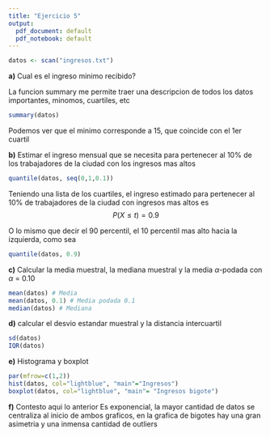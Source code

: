 ```yaml
---
title: "Ejercicio 5"
output:
  pdf_document: default
  pdf_notebook: default
---
```


```r
datos <- scan("ingresos.txt")
```
**a)** Cual es el ingreso minimo recibido?

La funcion summary me permite traer una descripcion de todos los datos importantes, minomos, cuartiles, etc

```r
summary(datos)
```
Podemos ver que el minimo corresponde a 15, que coincide con el 1er cuartil

**b)** Estimar el ingreso mensual que se necesita para pertenecer al 10% de los trabajadores de la ciudad con los ingresos mas altos

```r
quantile(datos, seq(0,1,0.1))
```
Teniendo una lista de los cuartiles, el ingreso estimado para pertenecer al 10% de trabajadores de la ciudad con ingresos mas altos es $$P(X \leq t) = 0.9$$

O lo mismo que decir el 90 percentil, el 10 percentil mas alto hacia la izquierda, como sea
```r
quantile(datos, 0.9)
```
**c)** Calcular la media muestral, la mediana muestral y la media $\alpha$-podada con $\alpha$ = 0.10

```r
mean(datos) # Media 
mean(datos, 0.1) # Media podada 0.1
median(datos) # Mediana
```

**d)** calcular el desvio estandar muestral y la distancia intercuartil
```r
sd(datos)
IQR(datos)
```

**e)** Histograma y boxplot

```r
par(mfrow=c(1,2))
hist(datos, col="lightblue", "main"="Ingresos")
boxplot(datos, col="lightblue", "main"= "Ingresos bigote")
```
**f)** Contesto aqui lo anterior
Es exponencial,  la mayor cantidad de datos se centraliza al inicio de ambos graficos, en la grafica de bigotes hay una gran asimetria y una inmensa cantidad de outliers